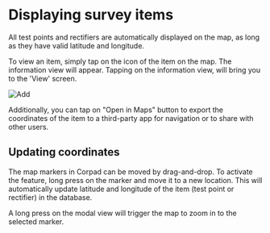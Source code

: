 
# Displaying survey items

All test points and rectifiers are automatically displayed on the map, as long as they have valid latitude and longitude.

To view an item, simply tap on the icon of the item on the map. The information view will appear. Tapping on the information view, will bring you to the 'View' screen.

<ImageView>
  <Image src="/images/map/5.2.png" alt="Add" width={300} height={300} />
</ImageView>

Additionally, you can tap on "Open in Maps" button to export the coordinates of the item to a third-party app for navigation or to share with other users.

## Updating coordinates

The map markers in Corpad can be moved by drag-and-drop. To activate the feature, long press on the marker and move it to a new location. This will automatically update latitude and longitude of the item (test point or rectifier) in the database.

<Callout type="info" emoji="ℹ️">
  A long press on the modal view will trigger the map to zoom in to the selected
  marker.
</Callout>

